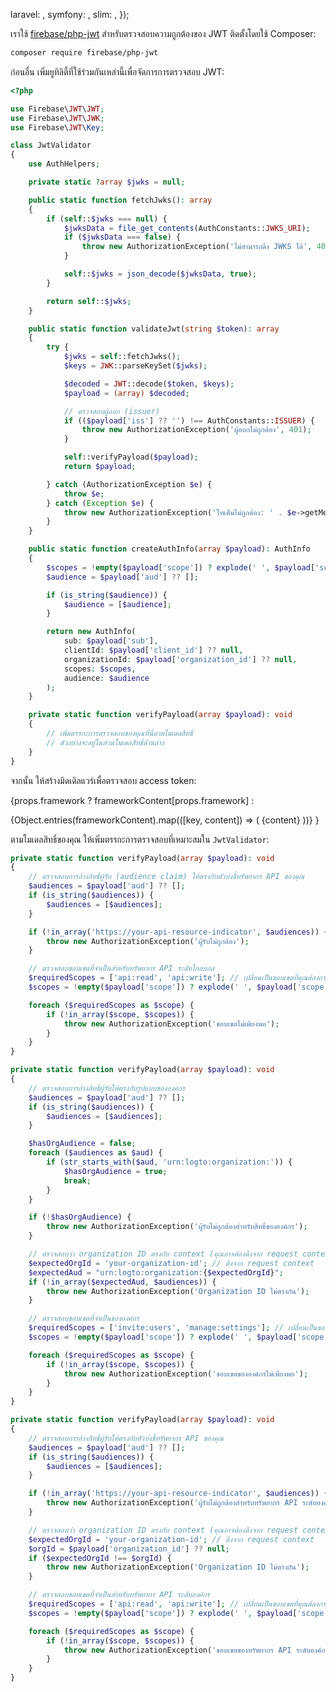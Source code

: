 

  laravel: <LaravelValidation />,
  symfony: <SymfonyValidation />,
  slim: <SlimValidation />,
});

เราใช้ [firebase/php-jwt](https://github.com/firebase/php-jwt) สำหรับตรวจสอบความถูกต้องของ JWT ติดตั้งโดยใช้ Composer:

```bash
composer require firebase/php-jwt
```

ก่อนอื่น เพิ่มยูทิลิตี้ที่ใช้ร่วมกันเหล่านี้เพื่อจัดการการตรวจสอบ JWT:

```php title="JwtValidator.php"
<?php

use Firebase\JWT\JWT;
use Firebase\JWT\JWK;
use Firebase\JWT\Key;

class JwtValidator
{
    use AuthHelpers;

    private static ?array $jwks = null;

    public static function fetchJwks(): array
    {
        if (self::$jwks === null) {
            $jwksData = file_get_contents(AuthConstants::JWKS_URI);
            if ($jwksData === false) {
                throw new AuthorizationException('ไม่สามารถดึง JWKS ได้', 401);
            }

            self::$jwks = json_decode($jwksData, true);
        }

        return self::$jwks;
    }

    public static function validateJwt(string $token): array
    {
        try {
            $jwks = self::fetchJwks();
            $keys = JWK::parseKeySet($jwks);

            $decoded = JWT::decode($token, $keys);
            $payload = (array) $decoded;

            // ตรวจสอบผู้ออก (issuer)
            if (($payload['iss'] ?? '') !== AuthConstants::ISSUER) {
                throw new AuthorizationException('ผู้ออกไม่ถูกต้อง', 401);
            }

            self::verifyPayload($payload);
            return $payload;

        } catch (AuthorizationException $e) {
            throw $e;
        } catch (Exception $e) {
            throw new AuthorizationException('โทเค็นไม่ถูกต้อง: ' . $e->getMessage(), 401);
        }
    }

    public static function createAuthInfo(array $payload): AuthInfo
    {
        $scopes = !empty($payload['scope']) ? explode(' ', $payload['scope']) : [];
        $audience = $payload['aud'] ?? [];

        if (is_string($audience)) {
            $audience = [$audience];
        }

        return new AuthInfo(
            sub: $payload['sub'],
            clientId: $payload['client_id'] ?? null,
            organizationId: $payload['organization_id'] ?? null,
            scopes: $scopes,
            audience: $audience
        );
    }

    private static function verifyPayload(array $payload): void
    {
        // เพิ่มตรรกะการตรวจสอบของคุณที่นี่ตามโมเดลสิทธิ์
        // ตัวอย่างจะอยู่ในส่วนโมเดลสิทธิ์ด้านล่าง
    }
}
```

จากนั้น ให้สร้างมิดเดิลแวร์เพื่อตรวจสอบ access token:

{props.framework
? frameworkContent[props.framework]
:

<Tabs groupId="api-framework">
  {Object.entries(frameworkContent).map(([key, content]) => (
    <TabItem key={key} value={key} label={getFrameworkName(key)}>
      {content}
    </TabItem>
  ))}
</Tabs>
}

ตามโมเดลสิทธิ์ของคุณ ให้เพิ่มตรรกะการตรวจสอบที่เหมาะสมใน `JwtValidator`:

<Tabs groupId="permission-models">
<TabItem value="global-api-resources" label="ทรัพยากร API ระดับโกลบอล">

```php title="JwtValidator.php"
private static function verifyPayload(array $payload): void
{
    // ตรวจสอบการอ้างสิทธิ์ผู้รับ (audience claim) ให้ตรงกับตัวบ่งชี้ทรัพยากร API ของคุณ
    $audiences = $payload['aud'] ?? [];
    if (is_string($audiences)) {
        $audiences = [$audiences];
    }

    if (!in_array('https://your-api-resource-indicator', $audiences)) {
        throw new AuthorizationException('ผู้รับไม่ถูกต้อง');
    }

    // ตรวจสอบขอบเขตที่จำเป็นสำหรับทรัพยากร API ระดับโกลบอล
    $requiredScopes = ['api:read', 'api:write']; // เปลี่ยนเป็นขอบเขตที่คุณต้องการจริง
    $scopes = !empty($payload['scope']) ? explode(' ', $payload['scope']) : [];

    foreach ($requiredScopes as $scope) {
        if (!in_array($scope, $scopes)) {
            throw new AuthorizationException('ขอบเขตไม่เพียงพอ');
        }
    }
}
```

</TabItem>
<TabItem value="organization-permissions" label="สิทธิ์ขององค์กร (ไม่ใช่ API)">

```php title="JwtValidator.php"
private static function verifyPayload(array $payload): void
{
    // ตรวจสอบการอ้างสิทธิ์ผู้รับให้ตรงกับรูปแบบขององค์กร
    $audiences = $payload['aud'] ?? [];
    if (is_string($audiences)) {
        $audiences = [$audiences];
    }

    $hasOrgAudience = false;
    foreach ($audiences as $aud) {
        if (str_starts_with($aud, 'urn:logto:organization:')) {
            $hasOrgAudience = true;
            break;
        }
    }

    if (!$hasOrgAudience) {
        throw new AuthorizationException('ผู้รับไม่ถูกต้องสำหรับสิทธิ์ขององค์กร');
    }

    // ตรวจสอบว่า organization ID ตรงกับ context (คุณอาจต้องดึงจาก request context)
    $expectedOrgId = 'your-organization-id'; // ดึงจาก request context
    $expectedAud = "urn:logto:organization:{$expectedOrgId}";
    if (!in_array($expectedAud, $audiences)) {
        throw new AuthorizationException('Organization ID ไม่ตรงกัน');
    }

    // ตรวจสอบขอบเขตที่จำเป็นขององค์กร
    $requiredScopes = ['invite:users', 'manage:settings']; // เปลี่ยนเป็นขอบเขตที่คุณต้องการจริง
    $scopes = !empty($payload['scope']) ? explode(' ', $payload['scope']) : [];

    foreach ($requiredScopes as $scope) {
        if (!in_array($scope, $scopes)) {
            throw new AuthorizationException('ขอบเขตขององค์กรไม่เพียงพอ');
        }
    }
}
```

</TabItem>
<TabItem value="organization-level-api-resources" label="ทรัพยากร API ระดับองค์กร">

```php title="JwtValidator.php"
private static function verifyPayload(array $payload): void
{
    // ตรวจสอบการอ้างสิทธิ์ผู้รับให้ตรงกับตัวบ่งชี้ทรัพยากร API ของคุณ
    $audiences = $payload['aud'] ?? [];
    if (is_string($audiences)) {
        $audiences = [$audiences];
    }

    if (!in_array('https://your-api-resource-indicator', $audiences)) {
        throw new AuthorizationException('ผู้รับไม่ถูกต้องสำหรับทรัพยากร API ระดับองค์กร');
    }

    // ตรวจสอบว่า organization ID ตรงกับ context (คุณอาจต้องดึงจาก request context)
    $expectedOrgId = 'your-organization-id'; // ดึงจาก request context
    $orgId = $payload['organization_id'] ?? null;
    if ($expectedOrgId !== $orgId) {
        throw new AuthorizationException('Organization ID ไม่ตรงกัน');
    }

    // ตรวจสอบขอบเขตที่จำเป็นสำหรับทรัพยากร API ระดับองค์กร
    $requiredScopes = ['api:read', 'api:write']; // เปลี่ยนเป็นขอบเขตที่คุณต้องการจริง
    $scopes = !empty($payload['scope']) ? explode(' ', $payload['scope']) : [];

    foreach ($requiredScopes as $scope) {
        if (!in_array($scope, $scopes)) {
            throw new AuthorizationException('ขอบเขตของทรัพยากร API ระดับองค์กรไม่เพียงพอ');
        }
    }
}
```

</TabItem>
</Tabs>
